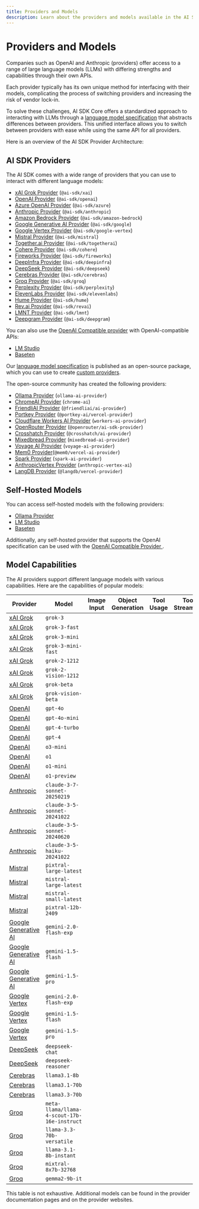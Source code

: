 ```yaml
---
title: Providers and Models
description: Learn about the providers and models available in the AI SDK.
---
```


# Providers and Models

Companies such as OpenAI and Anthropic (providers) offer access to a range of large language models (LLMs) with differing strengths and capabilities through their own APIs.

Each provider typically has its own unique method for interfacing with their models, complicating the process of switching providers and increasing the risk of vendor lock-in.

To solve these challenges, AI SDK Core offers a standardized approach to interacting with LLMs through a [language model specification](https://github.com/vercel/ai/tree/main/packages/provider/src/language-model/v1) that abstracts differences between providers. This unified interface allows you to switch between providers with ease while using the same API for all providers.

Here is an overview of the AI SDK Provider Architecture:

<MDXImage
  srcLight="/images/ai-sdk-diagram.png"
  srcDark="/images/ai-sdk-diagram-dark.png"
  width={800}
  height={800}
/>

## AI SDK Providers

The AI SDK comes with a wide range of providers that you can use to interact with different language models:

- [xAI Grok Provider](/providers/ai-sdk-providers/xai) (`@ai-sdk/xai`)
- [OpenAI Provider](/providers/ai-sdk-providers/openai) (`@ai-sdk/openai`)
- [Azure OpenAI Provider](/providers/ai-sdk-providers/azure) (`@ai-sdk/azure`)
- [Anthropic Provider](/providers/ai-sdk-providers/anthropic) (`@ai-sdk/anthropic`)
- [Amazon Bedrock Provider](/providers/ai-sdk-providers/amazon-bedrock) (`@ai-sdk/amazon-bedrock`)
- [Google Generative AI Provider](/providers/ai-sdk-providers/google-generative-ai) (`@ai-sdk/google`)
- [Google Vertex Provider](/providers/ai-sdk-providers/google-vertex) (`@ai-sdk/google-vertex`)
- [Mistral Provider](/providers/ai-sdk-providers/mistral) (`@ai-sdk/mistral`)
- [Together.ai Provider](/providers/ai-sdk-providers/togetherai) (`@ai-sdk/togetherai`)
- [Cohere Provider](/providers/ai-sdk-providers/cohere) (`@ai-sdk/cohere`)
- [Fireworks Provider](/providers/ai-sdk-providers/fireworks) (`@ai-sdk/fireworks`)
- [DeepInfra Provider](/providers/ai-sdk-providers/deepinfra) (`@ai-sdk/deepinfra`)
- [DeepSeek Provider](/providers/ai-sdk-providers/deepseek) (`@ai-sdk/deepseek`)
- [Cerebras Provider](/providers/ai-sdk-providers/cerebras) (`@ai-sdk/cerebras`)
- [Groq Provider](/providers/ai-sdk-providers/groq) (`@ai-sdk/groq`)
- [Perplexity Provider](/providers/ai-sdk-providers/perplexity) (`@ai-sdk/perplexity`)
- [ElevenLabs Provider](/providers/ai-sdk-providers/elevenlabs) (`@ai-sdk/elevenlabs`)
- [Hume Provider](/providers/ai-sdk-providers/hume) (`@ai-sdk/hume`)
- [Rev.ai Provider](/providers/ai-sdk-providers/revai) (`@ai-sdk/revai`)
- [LMNT Provider](/providers/ai-sdk-providers/lmnt) (`@ai-sdk/lmnt`)
- [Deepgram Provider](/providers/ai-sdk-providers/deepgram) (`@ai-sdk/deepgram`)

You can also use the [OpenAI Compatible provider](/providers/openai-compatible-providers) with OpenAI-compatible APIs:

- [LM Studio](/providers/openai-compatible-providers/lmstudio)
- [Baseten](/providers/openai-compatible-providers/baseten)

Our [language model specification](https://github.com/vercel/ai/tree/main/packages/provider/src/language-model/v1) is published as an open-source package, which you can use to create [custom providers](/providers/community-providers/custom-providers).

The open-source community has created the following providers:

- [Ollama Provider](/providers/community-providers/ollama) (`ollama-ai-provider`)
- [ChromeAI Provider](/providers/community-providers/chrome-ai) (`chrome-ai`)
- [FriendliAI Provider](/providers/community-providers/friendliai) (`@friendliai/ai-provider`)
- [Portkey Provider](/providers/community-providers/portkey) (`@portkey-ai/vercel-provider`)
- [Cloudflare Workers AI Provider](/providers/community-providers/cloudflare-workers-ai) (`workers-ai-provider`)
- [OpenRouter Provider](/providers/community-providers/openrouter) (`@openrouter/ai-sdk-provider`)
- [Crosshatch Provider](/providers/community-providers/crosshatch) (`@crosshatch/ai-provider`)
- [Mixedbread Provider](/providers/community-providers/mixedbread) (`mixedbread-ai-provider`)
- [Voyage AI Provider](/providers/community-providers/voyage-ai) (`voyage-ai-provider`)
- [Mem0 Provider](/providers/community-providers/mem0)(`@mem0/vercel-ai-provider`)
- [Spark Provider](/providers/community-providers/spark) (`spark-ai-provider`)
- [AnthropicVertex Provider](/providers/community-providers/anthropic-vertex-ai) (`anthropic-vertex-ai`)
- [LangDB Provider](/providers/community-providers/langdb) (`@langdb/vercel-provider`)

## Self-Hosted Models

You can access self-hosted models with the following providers:

- [Ollama Provider](/providers/community-providers/ollama)
- [LM Studio](/providers/openai-compatible-providers/lmstudio)
- [Baseten](/providers/openai-compatible-providers/baseten)

Additionally, any self-hosted provider that supports the OpenAI specification can be used with the [ OpenAI Compatible Provider ](/providers/openai-compatible-providers).

## Model Capabilities

The AI providers support different language models with various capabilities.
Here are the capabilities of popular models:

| Provider                                                                 | Model                                       | Image Input         | Object Generation   | Tool Usage          | Tool Streaming      |
| ------------------------------------------------------------------------ | ------------------------------------------- | ------------------- | ------------------- | ------------------- | ------------------- |
| [xAI Grok](/providers/ai-sdk-providers/xai)                              | `grok-3`                                    | <Cross size={18} /> | <Check size={18} /> | <Check size={18} /> | <Check size={18} /> |
| [xAI Grok](/providers/ai-sdk-providers/xai)                              | `grok-3-fast`                               | <Cross size={18} /> | <Check size={18} /> | <Check size={18} /> | <Check size={18} /> |
| [xAI Grok](/providers/ai-sdk-providers/xai)                              | `grok-3-mini`                               | <Cross size={18} /> | <Check size={18} /> | <Check size={18} /> | <Check size={18} /> |
| [xAI Grok](/providers/ai-sdk-providers/xai)                              | `grok-3-mini-fast`                          | <Cross size={18} /> | <Check size={18} /> | <Check size={18} /> | <Check size={18} /> |
| [xAI Grok](/providers/ai-sdk-providers/xai)                              | `grok-2-1212`                               | <Cross size={18} /> | <Check size={18} /> | <Check size={18} /> | <Check size={18} /> |
| [xAI Grok](/providers/ai-sdk-providers/xai)                              | `grok-2-vision-1212`                        | <Check size={18} /> | <Check size={18} /> | <Check size={18} /> | <Check size={18} /> |
| [xAI Grok](/providers/ai-sdk-providers/xai)                              | `grok-beta`                                 | <Cross size={18} /> | <Check size={18} /> | <Check size={18} /> | <Check size={18} /> |
| [xAI Grok](/providers/ai-sdk-providers/xai)                              | `grok-vision-beta`                          | <Check size={18} /> | <Cross size={18} /> | <Cross size={18} /> | <Cross size={18} /> |
| [OpenAI](/providers/ai-sdk-providers/openai)                             | `gpt-4o`                                    | <Check size={18} /> | <Check size={18} /> | <Check size={18} /> | <Check size={18} /> |
| [OpenAI](/providers/ai-sdk-providers/openai)                             | `gpt-4o-mini`                               | <Check size={18} /> | <Check size={18} /> | <Check size={18} /> | <Check size={18} /> |
| [OpenAI](/providers/ai-sdk-providers/openai)                             | `gpt-4-turbo`                               | <Check size={18} /> | <Check size={18} /> | <Check size={18} /> | <Check size={18} /> |
| [OpenAI](/providers/ai-sdk-providers/openai)                             | `gpt-4`                                     | <Cross size={18} /> | <Check size={18} /> | <Check size={18} /> | <Check size={18} /> |
| [OpenAI](/providers/ai-sdk-providers/openai)                             | `o3-mini`                                   | <Cross size={18} /> | <Cross size={18} /> | <Check size={18} /> | <Check size={18} /> |
| [OpenAI](/providers/ai-sdk-providers/openai)                             | `o1`                                        | <Check size={18} /> | <Cross size={18} /> | <Check size={18} /> | <Check size={18} /> |
| [OpenAI](/providers/ai-sdk-providers/openai)                             | `o1-mini`                                   | <Check size={18} /> | <Cross size={18} /> | <Check size={18} /> | <Check size={18} /> |
| [OpenAI](/providers/ai-sdk-providers/openai)                             | `o1-preview`                                | <Cross size={18} /> | <Cross size={18} /> | <Cross size={18} /> | <Cross size={18} /> |
| [Anthropic](/providers/ai-sdk-providers/anthropic)                       | `claude-3-7-sonnet-20250219`                | <Check size={18} /> | <Check size={18} /> | <Check size={18} /> | <Check size={18} /> |
| [Anthropic](/providers/ai-sdk-providers/anthropic)                       | `claude-3-5-sonnet-20241022`                | <Check size={18} /> | <Check size={18} /> | <Check size={18} /> | <Check size={18} /> |
| [Anthropic](/providers/ai-sdk-providers/anthropic)                       | `claude-3-5-sonnet-20240620`                | <Check size={18} /> | <Check size={18} /> | <Check size={18} /> | <Check size={18} /> |
| [Anthropic](/providers/ai-sdk-providers/anthropic)                       | `claude-3-5-haiku-20241022`                 | <Check size={18} /> | <Check size={18} /> | <Check size={18} /> | <Check size={18} /> |
| [Mistral](/providers/ai-sdk-providers/mistral)                           | `pixtral-large-latest`                      | <Check size={18} /> | <Check size={18} /> | <Check size={18} /> | <Check size={18} /> |
| [Mistral](/providers/ai-sdk-providers/mistral)                           | `mistral-large-latest`                      | <Cross size={18} /> | <Check size={18} /> | <Check size={18} /> | <Check size={18} /> |
| [Mistral](/providers/ai-sdk-providers/mistral)                           | `mistral-small-latest`                      | <Cross size={18} /> | <Check size={18} /> | <Check size={18} /> | <Check size={18} /> |
| [Mistral](/providers/ai-sdk-providers/mistral)                           | `pixtral-12b-2409`                          | <Check size={18} /> | <Check size={18} /> | <Check size={18} /> | <Check size={18} /> |
| [Google Generative AI](/providers/ai-sdk-providers/google-generative-ai) | `gemini-2.0-flash-exp`                      | <Check size={18} /> | <Check size={18} /> | <Check size={18} /> | <Check size={18} /> |
| [Google Generative AI](/providers/ai-sdk-providers/google-generative-ai) | `gemini-1.5-flash`                          | <Check size={18} /> | <Check size={18} /> | <Check size={18} /> | <Check size={18} /> |
| [Google Generative AI](/providers/ai-sdk-providers/google-generative-ai) | `gemini-1.5-pro`                            | <Check size={18} /> | <Check size={18} /> | <Check size={18} /> | <Check size={18} /> |
| [Google Vertex](/providers/ai-sdk-providers/google-vertex)               | `gemini-2.0-flash-exp`                      | <Check size={18} /> | <Check size={18} /> | <Check size={18} /> | <Check size={18} /> |
| [Google Vertex](/providers/ai-sdk-providers/google-vertex)               | `gemini-1.5-flash`                          | <Check size={18} /> | <Check size={18} /> | <Check size={18} /> | <Check size={18} /> |
| [Google Vertex](/providers/ai-sdk-providers/google-vertex)               | `gemini-1.5-pro`                            | <Check size={18} /> | <Check size={18} /> | <Check size={18} /> | <Check size={18} /> |
| [DeepSeek](/providers/ai-sdk-providers/deepseek)                         | `deepseek-chat`                             | <Cross size={18} /> | <Check size={18} /> | <Check size={18} /> | <Check size={18} /> |
| [DeepSeek](/providers/ai-sdk-providers/deepseek)                         | `deepseek-reasoner`                         | <Cross size={18} /> | <Cross size={18} /> | <Cross size={18} /> | <Cross size={18} /> |
| [Cerebras](/providers/ai-sdk-providers/cerebras)                         | `llama3.1-8b`                               | <Cross size={18} /> | <Check size={18} /> | <Check size={18} /> | <Check size={18} /> |
| [Cerebras](/providers/ai-sdk-providers/cerebras)                         | `llama3.1-70b`                              | <Cross size={18} /> | <Check size={18} /> | <Check size={18} /> | <Check size={18} /> |
| [Cerebras](/providers/ai-sdk-providers/cerebras)                         | `llama3.3-70b`                              | <Cross size={18} /> | <Check size={18} /> | <Check size={18} /> | <Check size={18} /> |
| [Groq](/providers/ai-sdk-providers/groq)                                 | `meta-llama/llama-4-scout-17b-16e-instruct` | <Check size={18} /> | <Check size={18} /> | <Check size={18} /> | <Check size={18} /> |
| [Groq](/providers/ai-sdk-providers/groq)                                 | `llama-3.3-70b-versatile`                   | <Cross size={18} /> | <Check size={18} /> | <Check size={18} /> | <Check size={18} /> |
| [Groq](/providers/ai-sdk-providers/groq)                                 | `llama-3.1-8b-instant`                      | <Cross size={18} /> | <Check size={18} /> | <Check size={18} /> | <Check size={18} /> |
| [Groq](/providers/ai-sdk-providers/groq)                                 | `mixtral-8x7b-32768`                        | <Cross size={18} /> | <Check size={18} /> | <Check size={18} /> | <Check size={18} /> |
| [Groq](/providers/ai-sdk-providers/groq)                                 | `gemma2-9b-it`                              | <Cross size={18} /> | <Check size={18} /> | <Check size={18} /> | <Check size={18} /> |

<Note>
  This table is not exhaustive. Additional models can be found in the provider
  documentation pages and on the provider websites.
</Note>
